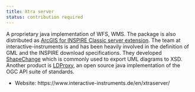 ```yaml
---
title: Xtra server
status: contribution required
---
```


A proprietary java implementation of WFS, WMS. The package is also distributed as [ArcGIS for INSPIRE Classic server extension](https://enterprise.arcgis.com/en/inspire/10.8/get-started/arcgis-for-inspire-server-extension.htm). The team at interactive-instruments is and has been heavily involved in the definition of GML and the INSPIRE download specifications. They developed [ShapeChange](https://www.interactive-instruments.de/en/shapechange/) which is commonly used to export UML diagrams to XSD. Another product is [LDProxy](https://github.com/interactive-instruments/ldproxy), an open source java implementation of the OGC API suite of standards.

- Website: https://www.interactive-instruments.de/en/xtraserver/
